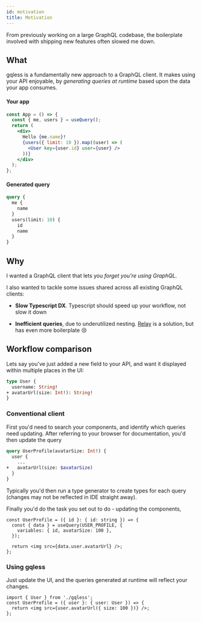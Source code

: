 ```yaml
---
id: motivation
title: Motivation
---
```


From previously working on a large GraphQL codebase, the boilerplate involved with shipping new features often slowed me down.

## What

gqless is a fundamentally new approach to a GraphQL client. It makes using your API enjoyable, by _generating queries at runtime_ based upon the data your app consumes.

#### Your app

```jsx
const App = () => {
  const { me, users } = useQuery();
  return (
    <div>
      Hello {me.name}!
      {users({ limit: 10 }).map((user) => (
        <User key={user.id} user={user} />
      ))}
    </div>
  );
};
```

#### Generated query

```graphql
query {
  me {
    name
  }
  users(limit: 10) {
    id
    name
  }
}
```

## Why

I wanted a GraphQL client that lets you _forget you're using GraphQL_.

I also wanted to tackle some issues shared across all existing GraphQL clients:

- **Slow Typescript DX**. Typescript should speed up your workflow, not slow it down

- **Inefficient queries**, due to underutilized nesting. [Relay](https://relay.dev) is a solution, but has even more boilerplate 😢

## Workflow comparison

Lets say you've just added a new field to your API, and want it displayed within multiple places in the UI:

```graphql
type User {
  username: String!
+ avatarUrl(size: Int!): String!
}
```

### Conventional client

First you'd need to search your components, and identify which queries need updating. After referring to your browser for documentation, you'd then update the query

```graphql
query UserProfile(avatarSize: Int!) {
  user {
    ...
+   avatarUrl(size: $avatarSize)
  }
}
```

Typically you'd then run a type generator to create types for each query (changes may not be reflected in IDE straight away).

Finally you'd do the task you set out to do - updating the components,

```tsx
const UserProfile = ({ id }: { id: string }) => {
  const { data } = useQuery(USER_PROFILE, {
    variables: { id, avatarSize: 100 },
  });

  return <img src={data.user.avatarUrl} />;
};
```

### Using gqless

Just update the UI, and the queries generated at runtime will reflect your changes.

```tsx
import { User } from './gqless';
const UserProfile = ({ user }: { user: User }) => {
  return <img src={user.avatarUrl({ size: 100 })} />;
};
```
